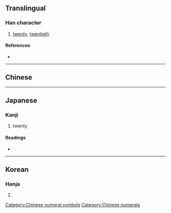 {{character info/new}}
{{also|〹|廿|廾}}
==Translingual==

===Han character===
{{Han char|rn=24|rad=十|as=01|sn=3|four=44000|canj=JJ|ids=⿻一⿰丨丨}}

# [[twenty]], [[twentieth]]

====References====
* {{Han ref|kx=0155.200|dkj=02698|dj=0353.010|hdz=10058.100|uh=5344|ud=21316|bh=A2CD|bd=41677}}

----

==Chinese==
{{zh-see|廿|v}}

[[Category:Chinese numeral symbols]]
[[Category:Chinese numerals]]

----

==Japanese==

===Kanji===
{{ja-kanji|grade=|rs=一02}}

# twenty

====Readings====
* {{ja-readings|on=[[じゅう]] (jū), [[にゅう]] (nyū)|kun=[[にじゅう]] (nijuu)}}

----

==Korean==

===Hanja===
{{ko-hanja|hangeul=입|rv=ip|mr=ip}}

# {{defn|lang=ko|sort=一02}}